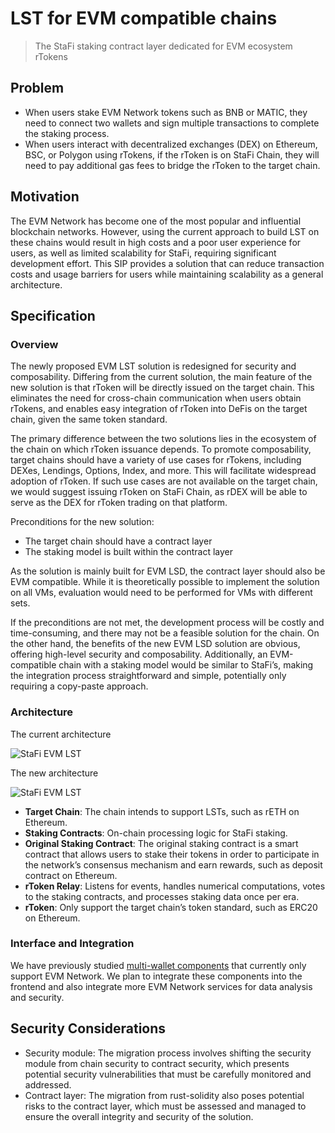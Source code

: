 # LST for EVM compatible chains

> The StaFi staking contract layer dedicated for EVM ecosystem rTokens

## Problem

- When users stake EVM Network tokens such as BNB or MATIC, they need to connect two wallets and sign multiple transactions to complete the staking process.
- When users interact with decentralized exchanges (DEX) on Ethereum, BSC, or Polygon using rTokens, if the rToken is on StaFi Chain, they will need to pay additional gas fees to bridge the rToken to the target chain.

## Motivation

The EVM Network has become one of the most popular and influential blockchain networks. However, using the current approach to build LST on these chains would result in high costs and a poor user experience for users, as well as limited scalability for StaFi, requiring significant development effort. This SIP provides a solution that can reduce transaction costs and usage barriers for users while maintaining scalability as a general architecture.

## Specification

### Overview

The newly proposed EVM LST solution is redesigned for security and composability. Differing from the current solution, the main feature of the new solution is that rToken will be directly issued on the target chain. This eliminates the need for cross-chain communication when users obtain rTokens, and enables easy integration of rToken into DeFis on the target chain, given the same token standard.

The primary difference between the two solutions lies in the ecosystem of the chain on which rToken issuance depends. To promote composability, target chains should have a variety of use cases for rTokens, including DEXes, Lendings, Options, Index, and more. This will facilitate widespread adoption of rToken. If such use cases are not available on the target chain, we would suggest issuing rToken on StaFi Chain, as rDEX will be able to serve as the DEX for rToken trading on that platform.

Preconditions for the new solution:
- The target chain should have a contract layer
- The staking model is built within the contract layer

As the solution is mainly built for EVM LSD, the contract layer should also be EVM compatible. While it is theoretically possible to implement the solution on all VMs, evaluation would need to be performed for VMs with different sets.

If the preconditions are not met, the development process will be costly and time-consuming, and there may not be a feasible solution for the chain. On the other hand, the benefits of the new EVM LSD solution are obvious, offering high-level security and composability. Additionally, an EVM-compatible chain with a staking model would be similar to StaFi’s, making the integration process straightforward and simple, potentially only requiring a copy-paste approach.

### Architecture

The current architecture

![StaFi EVM LST](/image/lstevm-1.png)

The new architecture

![StaFi EVM LST](/image/lstevm-2.png)

- **Target Chain**: The chain intends to support LSTs, such as rETH on Ethereum.
- **Staking Contracts**: On-chain processing logic for StaFi staking.
- **Original Staking Contract**: The original staking contract is a smart contract that allows users to stake their tokens in order to participate in the network’s consensus mechanism and earn rewards, such as deposit contract on Ethereum.
- **rToken Relay**: Listens for events, handles numerical computations, votes to the staking contracts, and processes staking data once per era.
- **rToken**: Only support the target chain’s token standard, such as ERC20 on Ethereum.

### Interface and Integration

We have previously studied [multi-wallet components](https://dao.stafi.io/t/research-exploring-multi-wallet-components-for-integration-with-stafi/36) that currently only support EVM Network. We plan to integrate these components into the frontend and also integrate more EVM Network services for data analysis and security.

## Security Considerations
- Security module: The migration process involves shifting the security module from chain security to contract security, which presents potential security vulnerabilities that must be carefully monitored and addressed.
- Contract layer: The migration from rust-solidity also poses potential risks to the contract layer, which must be assessed and managed to ensure the overall integrity and security of the solution.